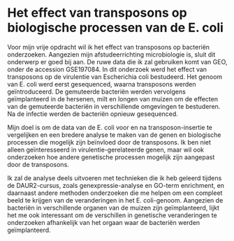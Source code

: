 # Het effect van transposons op biologische processen van de E. coli
 
Voor mijn vrije opdracht wil ik het effect van transposons op bacteriën onderzoeken. Aangezien mijn afstudeerrichting microbiologie is, sluit dit onderwerp er goed bij aan. De ruwe data die ik zal gebruiken komt van GEO, onder de accession GSE197084. In dit onderzoek werd het effect van transposons op de virulentie van Escherichia coli bestudeerd. Het genoom van E. coli werd eerst gesequenced, waarna transposons werden geïntroduceerd. De gemuteerde bacteriën werden vervolgens geïmplanteerd in de hersenen, milt en longen van muizen om de effecten van de gemuteerde bacteriën in verschillende omgevingen te bestuderen. Na de infectie werden de bacteriën opnieuw gesequenced.

Mijn doel is om de data van de E. coli voor en na transposon-insertie te vergelijken en een bredere analyse te maken van de genen en biologische processen die mogelijk zijn beïnvloed door de transposons. Ik ben niet alleen geïnteresseerd in virulentie-gerelateerde genen, maar wil ook onderzoeken hoe andere genetische processen mogelijk zijn aangepast door de transposons.

Ik zal de analyse deels uitvoeren met technieken die ik heb geleerd tijdens de DAUR2-cursus, zoals genexpressie-analyse en GO-term enrichment, en daarnaast andere methoden onderzoeken die me helpen om een compleet beeld te krijgen van de veranderingen in het E. coli-genoom. Aangezien de bacteriën in verschillende organen van de muizen zijn geïmplanteerd, lijkt het me ook interessant om de verschillen in genetische veranderingen te onderzoeken afhankelijk van het orgaan waar de bacteriën werden geïmplanteerd. 